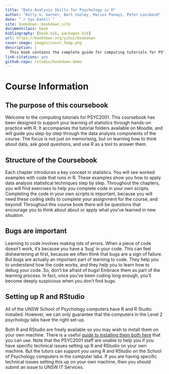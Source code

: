 ```yaml
--- 
title: "Data Analysis Skills for Psychology in R"
author: "Kelly G. Garner, Bart Cooley, Marios Panayi, Peter Lovibond"
date: "`r Sys.Date()`"
site: bookdown::bookdown_site
documentclass: book
bibliography: [book.bib, packages.bib]
url: https://bookdown.org/yihui/bookdown
cover-image: images/cover_temp.png
description: |
  This book contains the complete guide for computing tutorials for PSYC2001 at UNSW.
link-citations: yes
github-repo: rstudio/bookdown-demo
---
```


# Course Information {-}

## The purpose of this coursebook

Welcome to the computing tutorials for PSYC2001. This coursebook has been designed to support your learning of statistics through hands-on practice with R. It accompanies the tutorial folders available on Moodle, and will guide you step-by-step through the data analysis components of the course. The focus is not just on memorising, but on learning how to think about data, ask good questions, and use R as a tool to answer them. 

## Structure of the Coursebook

Each chapter introduces a key concept in statistics. You will see worked examples with code that runs in R. These examples show you how to apply data analysis statistical techniques step by step. Throughout the chapters, you will find exercises to help you complete code in your own scripts. Completing the code in your own scripts is important, because you will need these coding skills to complete your assignment for the course, and beyond! Throughout this course book there will be questions that encourage you to think about about or apply what you've learned in new situation. 

## Bugs are important

Learning to code involves making lots of errors. When a piece of code doesn't work, it's because you have a 'bug' in your code. This can feel disheartening at first, because we often think that bugs are a sign of failure. But bugs are actually an important part of learning to code. They help you to understand how the code works, and they help you to learn how to debug your code. So, don't be afraid of bugs! Embrace them as part of the learning process. In fact, once you've been coding long enough, you'll become deeply suspicious when you don't find bugs.

## Setting up R and RStudio

All of the UNSW School of Psychology computers have R and R Studio installed. However, we can only guarantee that the computers in the Level 2 psychology labs have the right set-up. 

Both R and RStudio are freely available so you may wish to install them on your own machine. There is a useful [guide to installing them both here](https://psyteachr.github.io/hack-your-data/r_instructions.html) that you can use. Note that the PSYC2001 staff are unable to help you if you have specific technical issues setting up R and RStudio on your own machine. But the tutors can support you using R and RStudio on the School of Psychology computers in the computer labs. If you are having specific technical issues setting this up on your own machine, then you should submit an issue to UNSW IT Services.